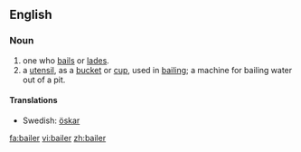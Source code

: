 ==English==

===Noun===
{{en-noun}}

# one who [[bail]]s or [[lade]]s.
# a [[utensil]], as a [[bucket]] or [[cup]], used in [[bailing]]; a machine for bailing water out of a pit.

====Translations====
{{trans-top|a utensil}}
* Swedish: [[öskar]] {{n}}
{{trans-mid}}
{{trans-bottom}}

[[fa:bailer]]
[[vi:bailer]]
[[zh:bailer]]